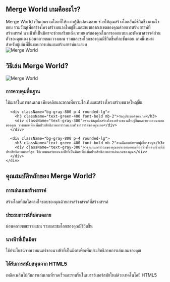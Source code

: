 ## Merge World เกมคืออะไร?
<div className="flex flex-col md:flex-row items-center gap-8">
  <div className="w-full md:w-1/2 text-xl">
    Merge World เป็นเกมรวมโลกที่ให้ความรู้สึกผ่อนคลาย ช่วยให้คุณสร้างโลกอันมีชีวิตชีวาตามใจชอบ รวมวัสดุเพื่อสร้างโครงสร้างขนาดใหญ่ขึ้นและขยายอาณาเขตของคุณด้วยการสร้างสรรค์ที่สร้างสรรค์ นางฟ้าที่เป็นมิตรจะช่วยเสริมพลังเวทมนตร์ของคุณในการออกแบบและพัฒนาสวรรค์ส่วนตัวของคุณเอง ผ่อนคลายขณะวางแผน รวมและชมโลกของคุณมีชีวิตขึ้นทีละขั้นตอน เกมนี้เหมาะสำหรับผู้เล่นที่ชื่นชอบการเล่นเกมสร้างสรรค์และสงบ
  </div>
  <div className="w-full md:w-1/2 flex justify-center items-center">
    <img 
      src="/game_screenshot.webp" 
      alt="Merge World" 
      className="w-4/5 h-auto"
    />
  </div>
</div>

## วิธีเล่น Merge World?

<div className="flex flex-col md:flex-row items-center gap-8">
  <div className="w-full md:w-1/2">
    <img 
      src="/game_screenshot.webp" 
      alt="Merge World" 
      className="w-4/5 h-auto mx-auto"
    />
  </div>
  <div className="w-full md:w-1/2">
    <div className="grid grid-cols-1 gap-4 mt-0">
      <div className="bg-gray-800 p-4 rounded-lg">
        <h3 className="text-green-400 font-bold mb-2">การควบคุมพื้นฐาน</h3>
        <div className="text-gray-300">
          ใช้เมาส์ในการเล่นเกม เพียงคลิกและลากเพื่อรวมไอเท็มและสร้างโครงสร้างขนาดใหญ่ขึ้น
        </div>
      </div>

      <div className="bg-gray-800 p-4 rounded-lg">
        <h3 className="text-green-400 font-bold mb-2">วัตถุประสงค์ของเกม</h3>
        <div className="text-gray-300">รวมวัสดุเพื่อสร้างโครงสร้างขนาดใหญ่ขึ้นและขยายอาณาเขตของคุณ วางแผนเพื่อเพิ่มประสิทธิภาพการรวมและสร้างสวรรค์ของคุณเอง</div>
      </div>

      <div className="bg-gray-800 p-4 rounded-lg">
        <h3 className="text-green-400 font-bold mb-2">เคล็ดลับสำหรับผู้เชี่ยวชาญ</h3>
        <div className="text-gray-300">วางแผนการรวมของคุณอย่างรอบคอบเพื่อสร้างโครงสร้างที่มีประสิทธิภาพมากที่สุด ใช้เวทมนตร์ของนางฟ้าที่เป็นมิตรเพื่อเพิ่มประสิทธิภาพการเล่นเกมของคุณ</div>
      </div>
    </div>
  </div>
</div>

## คุณสมบัติหลักของ Merge World?

<div className="grid grid-cols-1 md:grid-cols-2 gap-4">
  <div className="bg-gray-800 p-4 rounded-lg">
    <h3 className="text-green-400 font-bold mb-2">การเล่นเกมสร้างสรรค์</h3>
    <div className="text-gray-300">สร้างโลกที่สดใสตามใจชอบของคุณด้วยการสร้างสรรค์ที่สร้างสรรค์</div>
  </div>

  <div className="bg-gray-800 p-4 rounded-lg">
    <h3 className="text-green-400 font-bold mb-2">ประสบการณ์ที่ผ่อนคลาย</h3>
    <div className="text-gray-300">ผ่อนคลายขณะวางแผน รวมและชมโลกของคุณมีชีวิตขึ้น</div>
  </div>

  <div className="bg-gray-800 p-4 rounded-lg">
    <h3 className="text-green-400 font-bold mb-2">นางฟ้าที่เป็นมิตร</h3>
    <div className="text-gray-300">ใช้ประโยชน์จากเวทมนตร์ของนางฟ้าที่เป็นมิตรเพื่อเพิ่มประสิทธิภาพการเล่นเกมของคุณ</div>
  </div>

  <div className="bg-gray-800 p-4 rounded-lg">
    <h3 className="text-green-400 font-bold mb-2">ได้รับการสนับสนุนจาก HTML5</h3>
    <div className="text-gray-300">เพลิดเพลินไปกับการเล่นเกมที่รวดเร็วและราบรื่นในเบราว์เซอร์สมัยใหม่ด้วยเทคโนโลยี HTML5</div>
  </div>
</div>